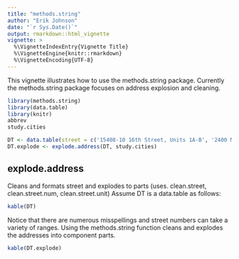 ```yaml
---
title: "methods.string"
author: "Erik Johnson"
date: "`r Sys.Date()`"
output: rmarkdown::html_vignette
vignette: >
  %\VignetteIndexEntry{Vignette Title}
  %\VignetteEngine{knitr::rmarkdown}
  %\VignetteEncoding{UTF-8}
---
```


This vignette illustrates how to use the methods.string package. Currently the methods.string package focuses on address explosion and cleaning.

```r
library(methods.string)
library(data.table)
library(knitr)
abbrev
study.cities

DT <- data.table(street = c('15408-10 16th Street, Units 1A-B', '2400 Midway Boulevard'), cityStateZip = c('Dever, Colorada, 80206', 'Denaver, CO'))
DT.explode <- explode.address(DT, study.cities)
```

## explode.address
Cleans and formats street and explodes to parts (uses. clean.street, clean.street.num, clean.street.unit)
Assume DT is a data.table as follows:
```r
kable(DT)
```

Notice that there are numerous misspellings and street numbers can take a variety of ranges. Using the methods.string function \texttt{explode.address} cleans and explodes the addresses into component parts. 

```r
kable(DT.explode)
```



